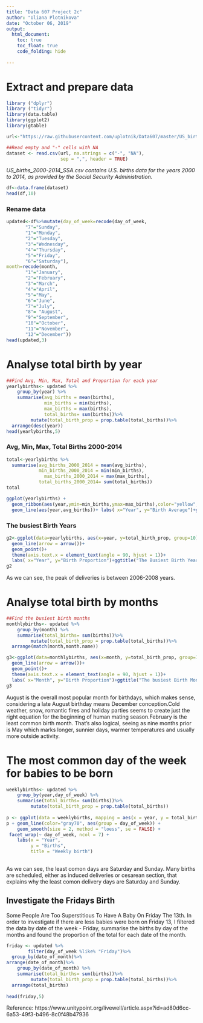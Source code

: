 ---
title: "Data 607 Project 2c"
author: "Uliana Plotnikova"
date: "October 06, 2019"
output: 
  html_document:
    toc: true
    toc_float: true
    code_folding: hide
    
---


# Extract and prepare data


```{r warning=FALSE}
library ("dplyr")
library ("tidyr")
library(data.table)
library(ggplot2)
library(gtable)
```



```{r setup, include=FALSE}
url<-"https://raw.githubusercontent.com/uplotnik/Data607/master/US_births_2000-2014_SSA.csv"

##Read empty and "-" cells with NA
dataset <- read.csv(url, na.strings = c("-", "NA"),
                    sep = ",", header = TRUE)
```

*US_births_2000-2014_SSA.csv contains U.S. births data for the years 2000 to 2014, as provided by the Social Security Administration.*

```{r}
df<-data.frame(dataset)
head(df,10)
```

### Rename data

```{r}
updated<-df%>%mutate(day_of_week=recode(day_of_week, 
       "7"="Sunday",
       "1"="Monday",
       "2"="Tuesday",
       "3"="Wednesday",
       "4"="Thursday",
       "5"="Friday",
       "6"="Saturday"),
month=recode(month, 
       "1"="January",
       "2"="February",
       "3"="March",
       "4"="April",
       "5"="May",
       "6"="June",
       "7"="July",
       "8"= "August",
       "9"="September",
       "10"="October",
       "11"="November",
       "12"="December"))
head(updated,3)
```


# Analyse total birth by year



```{r}
##Find Avg, Min, Max, Total and Proportion for each year
yearlybirths<- updated %>%
    group_by(year) %>%
    summarise(avg_births = mean(births), 
              min_births = min(births),
              max_births = max(births),
              total_births= sum(births))%>%
         mutate(total_birth_prop = prop.table(total_births))%>%
  arrange(desc(year))
head(yearlybirths,5)
```

### Avg, Min, Max, Total Births 2000-2014


```{r}
total<-yearlybirths %>%
  summarise(avg_births_2000_2014 = mean(avg_births),
            min_births_2000_2014 = min(min_births),
              max_births_2000_2014 = max(max_births),
            total_births_2000_2014= sum(total_births))
total
```


```{r}
ggplot(yearlybirths) + 
  geom_ribbon(aes(year,ymin=min_births,ymax=max_births),color="yellow",alpha=0.5) +
  geom_line(aes(year,avg_births))+ labs( x="Year", y="Birth Average")+ggtitle("Birth Average")
```

### The busiest Birth Years

```{r}
g2<-ggplot(data=yearlybirths, aes(x=year, y=total_birth_prop, group=10)) +
  geom_line(arrow = arrow())+
  geom_point()+
  theme(axis.text.x = element_text(angle = 90, hjust = 1))+
  labs( x="Year", y="Birth Proportion")+ggtitle("The Busiest Birth Years")
g2
```



As we can see, the peak of deliveries is between 2006-2008 years.


# Analyse total birth by months

```{r}
##Find the busiest birth months
monthlybirths<- updated %>%
    group_by(month) %>%
    summarise(total_births= sum(births))%>%
         mutate(total_birth_prop = prop.table(total_births))%>%
  arrange(match(month,month.name))

g3<-ggplot(data=monthlybirths, aes(x=month, y=total_birth_prop, group=10)) +
  geom_line(arrow = arrow())+
  geom_point()+
  theme(axis.text.x = element_text(angle = 90, hjust = 1))+
  labs( x="Month", y="Birth Proportion")+ggtitle("The busiest Birth Months")
g3
```



August is the overall most popular month for birthdays, which makes sense, considering a late August birthday means December conception.Cold weather, snow, romantic fires and holiday parties seems to create just the right equation for the beginning of human mating season.February is the least common birth month. That's also logical, seeing as nine months prior is May which marks longer, sunnier days, warmer temperatures and usually more outside activity.


# The most common day of the week for babies to be born


```{r}
weeklybirths<- updated %>%
    group_by(year,day_of_week) %>%
    summarise(total_births= sum(births))%>%
         mutate(total_birth_prop = prop.table(total_births))
 
p <- ggplot(data = weeklybirths, mapping = aes(x = year, y = total_birth_prop))
p + geom_line(color="gray70", aes(group = day_of_week)) +
    geom_smooth(size = 2, method = "loess", se = FALSE) +
 facet_wrap(~ day_of_week, ncol = 7) +
    labs(x = "Year",
         y = "Births",
         title = "Weekly birth")
 
```


As we can see, the least comon days are Saturday and Sunday. Many births are scheduled, either as induced deliveries or cesarean section, that explains why the least comon delivery days are Saturday and Sunday.



## Investigate the Fridays Birth
 
 Some People Are Too Superstitious To Have A Baby On Friday The 13th. In order to investigate if there are less babies were born on Friday 13, I filtered the data by date of the week - Friday, summarise the births by day of the months and found the proportion of the total for each date of the month. 
 

```{r}
friday <- updated %>% 
        filter(day_of_week %like% "Friday")%>%
  group_by(date_of_month)%>% 
arrange(date_of_month)%>%
    group_by(date_of_month) %>%
    summarise(total_births= sum(births))%>%
         mutate(total_birth_prop = prop.table(total_births))%>%
  arrange(total_births)
      
head(friday,5)
```


Reference: https://www.unitypoint.org/livewell/article.aspx?id=ad80d6cc-6a53-49f3-b496-8c0f48b47936












